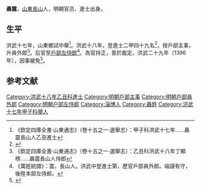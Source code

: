 '''聶震'''，[[山東|山東]][[长山县_(隋朝)|長山]]人，明朝官员、進士出身。

== 生平 ==
洪武十七年，山東鄉試中舉<ref>《欽定四庫全書·山東通志》（卷十五之一·選舉志）：甲子科洪武十七年……聶震長山人乙丑進士</ref>。洪武十八年，登進士二甲四十九名<ref>{{cite journal|author1=邱进春|title=洪武十八年榜进士考实——几种科举史料的对比研究|journal=文献季刊|date=2008|pages=47-58}}</ref>，授戶部主事，升員外郎<ref>《欽定四庫全書·山東通志》（卷十五之一·選舉志）：乙丑科洪武十八年丁顯榜……聶震長山人侍郎</ref>。后官至[[戶部左侍郎|戶部左侍郎]]<ref>《萬姓統譜》：震，長山人。洪武中登進士第，歷官戶部員外郎。端謹有守，後陞本部左侍郎。</ref>。為官持正，善於裁定。洪武二十九年（1396年），因事被免<ref>{{Cite book|title=山东明清进士通览 明代卷|last=[[刘廷銮|刘廷銮]]，[[孙家兰|孙家兰]]编|first=|publisher=[[山东文艺出版社|山东文艺出版社]]|year=2014.12|isbn=7-5329-4771-8|location=济南|pages=2}}</ref>。

==参考文献==
{{reflist}}
{{明朝人物小作品}}
{{洪武十八年乙丑科殿試金榜}}
[[Category:洪武十八年乙丑科進士|Category:洪武十八年乙丑科進士]]
[[Category:明朝戶部主事|Category:明朝戶部主事]]
[[Category:明朝戶部員外郎|Category:明朝戶部員外郎]]
[[Category:明朝户部左侍郎|Category:明朝户部左侍郎]]
[[Category:淄博人|Category:淄博人]]
[[Category:聶姓|Category:聶姓]]
[[Category:洪武十七年甲子科舉人|Category:洪武十七年甲子科舉人]]